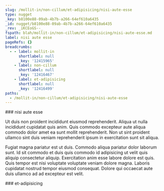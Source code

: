 ```yaml
---
slug: /mollit-in/non-cillum/et-adipisicing/nisi-aute-esse
type: nugget
_key: b8100e88-09ab-4b7b-a266-64ef610a6435
_id: nugget/b8100e88-09ab-4b7b-a266-64ef610a6435
_rev: _iKCEoGS--_
fspath: blah/mollit-in/non-cillum/et-adipisicing/nisi-aute-esse.md
label: nisi aute esse
pageRefs: {}
breadcrumbs:
  - - label: mollit-in
      shortlabel: null
      _key: '12415965'
    - label: non-cillum
      shortlabel: null
      _key: '12416467'
    - label: et-adipisicing
      shortlabel: null
      _key: '12416499'
paths:
  - /mollit-in/non-cillum/et-adipisicing/nisi-aute-esse
---
```


<NuggetArea>
<Nugget slug="/mollit-in/non-cillum/et-adipisicing/nisi-aute-esse" type="nugget" _key="b8100e88-09ab-4b7b-a266-64ef610a6435" _id="nugget/b8100e88-09ab-4b7b-a266-64ef610a6435" _rev="_iKCEoGS--_" fspath="blah/mollit-in/non-cillum/et-adipisicing/nisi-aute-esse.md" label="nisi aute esse" paths="/mollit-in/non-cillum/et-adipisicing/nisi-aute-esse">
<NuggetBody>
### nisi aute esse

Ut duis non proident incididunt eiusmod reprehenderit. Aliqua ut nulla incididunt cupidatat quis anim. Quis commodo excepteur aute aliqua commodo dolor amet ea sunt mollit reprehenderit. Non ut sint proident ullamco sint duis veniam reprehenderit ipsum in exercitation sunt sit aliqua.

Fugiat magna pariatur est ut duis. Commodo aliqua pariatur dolor laborum sunt. Id sit commodo et duis quis commodo id adipisicing ut velit quis aliquip consectetur aliquip. Exercitation anim esse labore dolore est quis. Quis tempor est nisi voluptate voluptate veniam dolore magna. Laboris cupidatat nostrud tempor eiusmod consequat. Dolore qui occaecat aute duis ullamco ad ad excepteur est velit.

</NuggetBody>
<Breadcrumbs>
<Crumbs>
<Crumb _key="12415965" label="mollit-in" /><Crumb _key="12416467" label="non-cillum" /><Crumb _key="12416499" label="et-adipisicing" />
</Crumbs>
</Breadcrumbs>
</Nugget>

<NuggetsInbound>
</NuggetsInbound>
<NuggetsOutbound>
</NuggetsOutbound>
</NuggetArea>
<PassagesInbound>
<Passage direction="inbound" type="passage" _key="12416499" _id="passage/12416499" _rev="_iKCEoGS---" label="et-adipisicing" passage="et-adipisicing" fspath="blah/mollit-in/non-cillum/et-adipisicing" paths="/mollit-in/non-cillum/et-adipisicing" slug="/mollit-in/non-cillum/et-adipisicing">
<NuggetBody>
### et-adipisicing

</NuggetBody>
<Breadcrumbs>
<Crumbs>
<Crumb _key="12415965" label="mollit-in" /><Crumb _key="12416467" label="non-cillum" />
</Crumbs>
</Breadcrumbs>
</Passage>

</PassagesInbound>
<PassagesOutbound>
</PassagesOutbound>